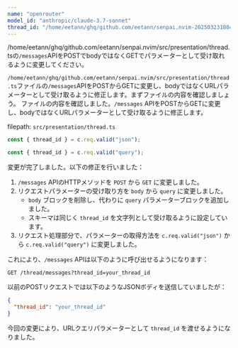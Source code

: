 ```yaml
---
name: "openrouter"
model_id: "anthropic/claude-3.7-sonnet"
thread_id: "/home/eetann/ghq/github.com/eetann/senpai.nvim-20250323180405"
---
```


<SenpaiUserInput>

/home/eetann/ghq/github.com/eetann/senpai.nvim/src/presentation/thread.tsの`/messages`APIをPOSTでbodyではなくGETでパラメーターとして受け取れるように変更してください。

</SenpaiUserInput>

`/home/eetann/ghq/github.com/eetann/senpai.nvim/src/presentation/thread.ts`ファイルの`/messages`APIをPOSTからGETに変更し、bodyではなくURLパラメーターとして受け取るように修正します。まずファイルの内容を確認しましょう。
ファイルの内容を確認しました。`/messages` APIをPOSTからGETに変更し、bodyではなくURLパラメーターとして受け取るように修正します。

<SenpaiEditFile>

filepath: `src/presentation/thread.ts`

<SenapiSearch>

```typescript
const { thread_id } = c.req.valid("json");
```

</SenapiSearch>

<SenapiReplace>

```typescript
const { thread_id } = c.req.valid("query");
```

</SenapiReplace>

</SenpaiEditFile>

変更が完了しました。以下の修正を行いました：

1. `/messages` APIのHTTPメソッドを `POST` から `GET` に変更しました。
2. リクエストパラメーターの受け取り方を `body` から `query` に変更しました。
   - `body` ブロックを削除し、代わりに `query` パラメーターブロックを追加しました。
   - スキーマは同じく `thread_id` を文字列として受け取るように設定しています。
3. リクエスト処理部分で、パラメーターの取得方法を `c.req.valid("json")` から `c.req.valid("query")` に変更しました。

これにより、`/messages` APIは以下のように呼び出せるようになります：
```
GET /thread/messages?thread_id=your_thread_id
```

以前のPOSTリクエストでは以下のようなJSONボディを送信していましたが：
```json
{
  "thread_id": "your_thread_id"
}
```

今回の変更により、URLクエリパラメーターとして `thread_id` を渡せるようになりました。
